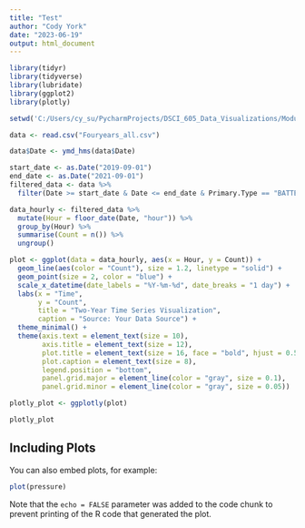 ```yaml
---
title: "Test"
author: "Cody York"
date: "2023-06-19"
output: html_document
---
```


```r
library(tidyr)
library(tidyverse)
library(lubridate)
library(ggplot2)
library(plotly)

setwd('C:/Users/cy_su/PycharmProjects/DSCI_605_Data_Visualizations/Module 5/M5_Lab4/')

data <- read.csv("Fouryears_all.csv")

data$Date <- ymd_hms(data$Date)

start_date <- as.Date("2019-09-01")
end_date <- as.Date("2021-09-01")
filtered_data <- data %>%
  filter(Date >= start_date & Date <= end_date & Primary.Type == "BATTERY")

data_hourly <- filtered_data %>%
  mutate(Hour = floor_date(Date, "hour")) %>%
  group_by(Hour) %>%
  summarise(Count = n()) %>%
  ungroup()

plot <- ggplot(data = data_hourly, aes(x = Hour, y = Count)) +
  geom_line(aes(color = "Count"), size = 1.2, linetype = "solid") +
  geom_point(size = 2, color = "blue") +
  scale_x_datetime(date_labels = "%Y-%m-%d", date_breaks = "1 day") +
  labs(x = "Time",
       y = "Count",
       title = "Two-Year Time Series Visualization",
       caption = "Source: Your Data Source") +
  theme_minimal() +
  theme(axis.text = element_text(size = 10),
        axis.title = element_text(size = 12),
        plot.title = element_text(size = 16, face = "bold", hjust = 0.5),
        plot.caption = element_text(size = 8),
        legend.position = "bottom",
        panel.grid.major = element_line(color = "gray", size = 0.1),
        panel.grid.minor = element_line(color = "gray", size = 0.05))

plotly_plot <- ggplotly(plot)

plotly_plot

```

## Including Plots

You can also embed plots, for example:

```r
plot(pressure)
```

Note that the `echo = FALSE` parameter was added to the code chunk to prevent printing of the R code that generated the plot.
